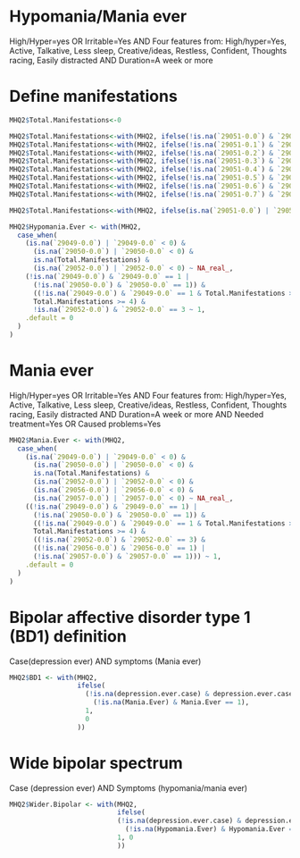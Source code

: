 # Hypomania/Mania ever
High/Hyper=yes OR Irritable=Yes
AND
Four features from:
  High/hyper=Yes, Active, Talkative, Less sleep, Creative/ideas, Restless, Confident, Thoughts racing, Easily distracted
AND
Duration=A week or more

# Define manifestations

```r
MHQ2$Total.Manifestations<-0

MHQ2$Total.Manifestations<-with(MHQ2, ifelse(!is.na(`29051-0.0`) & `29051-0.0` > 0, Total.Manifestations + 1, Total.Manifestations))
MHQ2$Total.Manifestations<-with(MHQ2, ifelse(!is.na(`29051-0.1`) & `29051-0.1` > 0, Total.Manifestations + 1, Total.Manifestations))
MHQ2$Total.Manifestations<-with(MHQ2, ifelse(!is.na(`29051-0.2`) & `29051-0.2` > 0, Total.Manifestations + 1, Total.Manifestations))
MHQ2$Total.Manifestations<-with(MHQ2, ifelse(!is.na(`29051-0.3`) & `29051-0.3` > 0, Total.Manifestations + 1, Total.Manifestations))
MHQ2$Total.Manifestations<-with(MHQ2, ifelse(!is.na(`29051-0.4`) & `29051-0.4` > 0, Total.Manifestations + 1, Total.Manifestations))
MHQ2$Total.Manifestations<-with(MHQ2, ifelse(!is.na(`29051-0.5`) & `29051-0.5` > 0, Total.Manifestations + 1, Total.Manifestations))
MHQ2$Total.Manifestations<-with(MHQ2, ifelse(!is.na(`29051-0.6`) & `29051-0.6` > 0, Total.Manifestations + 1, Total.Manifestations))
MHQ2$Total.Manifestations<-with(MHQ2, ifelse(!is.na(`29051-0.7`) & `29051-0.7` > 0, Total.Manifestations + 1, Total.Manifestations))

MHQ2$Total.Manifestations<-with(MHQ2, ifelse(is.na(`29051-0.0`) | `29051-0.0` < 0, NA, Total.Manifestations))


```

```r
MHQ2$Hypomania.Ever <- with(MHQ2, 
  case_when(
    (is.na(`29049-0.0`) | `29049-0.0` < 0) &
      (is.na(`29050-0.0`) | `29050-0.0` < 0) &
      is.na(Total.Manifestations) &
      (is.na(`29052-0.0`) | `29052-0.0` < 0) ~ NA_real_,
    (!is.na(`29049-0.0`) & `29049-0.0` == 1 |
      (!is.na(`29050-0.0`) & `29050-0.0` == 1)) &
      ((!is.na(`29049-0.0`) & `29049-0.0` == 1 & Total.Manifestations >= 3) |
      Total.Manifestations >= 4) &
      !is.na(`29052-0.0`) & `29052-0.0` == 3 ~ 1,
    .default = 0
  )
)
```

# Mania ever
High/Hyper=yes OR Irritable=Yes
AND
Four features from:
  High/hyper=Yes, Active, Talkative, Less sleep, Creative/ideas, Restless, Confident, Thoughts racing, Easily distracted
AND
Duration=A week or more
AND
Needed treatment=Yes OR Caused problems=Yes

```r

MHQ2$Mania.Ever <- with(MHQ2,
  case_when(
    (is.na(`29049-0.0`) | `29049-0.0` < 0) &
      (is.na(`29050-0.0`) | `29050-0.0` < 0) &
      is.na(Total.Manifestations) &
      (is.na(`29052-0.0`) | `29052-0.0` < 0) &
      (is.na(`29056-0.0`) | `29056-0.0` < 0) &
      (is.na(`29057-0.0`) | `29057-0.0` < 0) ~ NA_real_,
    ((!is.na(`29049-0.0`) & `29049-0.0` == 1) |
      (!is.na(`29050-0.0`) & `29050-0.0` == 1)) &
      ((!is.na(`29049-0.0`) & `29049-0.0` == 1 & Total.Manifestations >= 3) |
      Total.Manifestations >= 4) &
      ((!is.na(`29052-0.0`) & `29052-0.0` == 3) &
      ((!is.na(`29056-0.0`) & `29056-0.0` == 1) |
      (!is.na(`29057-0.0`) & `29057-0.0` == 1))) ~ 1,
    .default = 0
  )
)

```

# Bipolar affective disorder type 1 (BD1) definition
Case(depression ever) AND symptoms (Mania ever)
```r

MHQ2$BD1 <- with(MHQ2,
                 ifelse(
                   (!is.na(depression.ever.case) & depression.ever.case ==1) & #depression.ever.case EXTERNAL FROM LT_DEPRESSION
                     (!is.na(Mania.Ever) & Mania.Ever == 1),
                   1,
                   0
                 ))
```

# Wide bipolar spectrum
Case (depression ever) AND Symptoms (hypomania/mania ever)
```r
MHQ2$Wider.Bipolar <- with(MHQ2,
                           ifelse(
                           (!is.na(depression.ever.case) & depression.ever.case == 1 ) &
                             (!is.na(Hypomania.Ever) & Hypomania.Ever == 1),
                           1, 0
                           ))
```